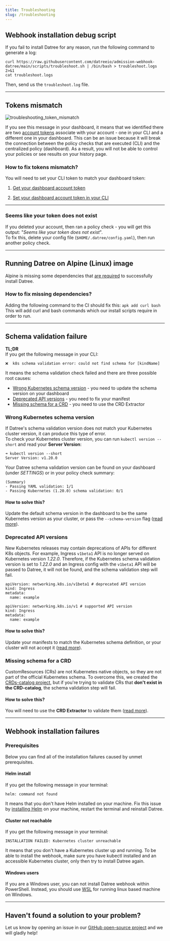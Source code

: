 ```yaml
---
title: Troubleshooting
slug: /troubleshooting
---
```


## Webhook installation debug script

If you fail to install Datree for any reason, run the following command to generate a log:
```terminal
curl https://raw.githubusercontent.com/datreeio/admission-webhook-datree/main/scripts/troubleshoot.sh | /bin/bash > troubleshoot.logs 2>&1
cat troubleshoot.logs
```

Then, send us the `troubleshoot.log` file.

---
## Tokens mismatch

![troubleshooting_token_mismatch](/img/troubleshooting/1.avif)

If you see this message in your dashboard, it means that we identified there are two [account tokens](/dashboard/account-token) associate with your account - one in your CLI and a different one in your dashboard. This can be an issue because it will break the connection between the policy checks that are executed (CLI) and the centralized policy (dashboard). As a result, you will not be able to control your policies or see results on your history page.

### How to fix tokens mismatch?

You will need to set your CLI token to match your dashboard token:

1.  [Get your dashboard account token](/dashboard/account-token#1-get-your-account-token-from-the-dashboard)

2.  [Set your dashboard account token in your CLI](/dashboard/account-token#2-set-your-token-in-the-cli)

---

### Seems like your token does not exist

If you deleted your account, then ran a policy check - you will get this output: "_Seems like your token does not exist_".  
To fix this, delete your config file (`$HOME/.datree/config.yaml`), then run another policy check.

---

## Running Datree on Alpine (Linux) image

Alpine is missing some dependencies that [are required](https://github.com/datreeio/helm-datree/issues/22) to successfully install Datree.

### How to fix missing dependencies?

Adding the following command to the CI should fix this: `apk add curl bash`
This will add curl and bash commands which our install scripts require in order to run.

---

## Schema validation failure

**TL;DR**  
If you get the following message in your CLI: 
```terminal
❌  k8s schema validation error: could not find schema for [kindName]  
``` 
It means the schema validation check failed and there are three possible root causes:
* [Wrong Kubernetes schema version](troubleshooting#wrong-kubernetes-schema-version) - you need to update the schema version on your dashboard
* [Deprecated API versions](troubleshooting#deprecated-api-versions) - you need to fix your manifest
* [Missing schema for a CRD](troubleshooting#missing-schema-for-a-crd) - you need to use the CRD Extractor

### Wrong Kubernetes schema version

If Datree's schema validation version does not match your Kubernetes cluster version, it can produce this type of error.  
To check your Kubernetes cluster version, you can run `kubectl version --short` and read your **Server Version**:  
```terminal
➜ kubectl version --short
Server Version: v1.20.0 
```  
Your Datree schema validation version can be found on your dashboard (under _SETTINGS_) or in your policy check summary:  
```terminal
(Summary)
- Passing YAML validation: 1/1
- Passing Kubernetes (1.20.0) schema validation: 0/1
```  

#### How to solve this?
Update the default schema version in the dashboard to be the same Kubernetes version as your cluster, or pass the `--schema-version` flag ([read more](https://hub.datree.io/cli/schema-validation#changing-the-default-schema-version)).

### Deprecated API versions

New Kubernetes releases may contain deprecations of APIs for different K8s objects. For example, Ingress `v1beta1` API is no longer served on Kubernetes version _1.22.0_. Therefore, if the Kubernetes schema validation version is set to _1.22.0_ and an Ingress config with the `v1beta1` API will be passed to Datree, it will not be found, and the schema validation step will fail.

<Tabs>
  <TabItem value='Deprecated API version' label='Deprecated API version' default>   

    apiVersion: networking.k8s.io/v1beta1 # deprecated API version
    kind: Ingress  
    metadata:  
      name: example  
  </TabItem>
  
  <TabItem value='Valid API version' label='Valid API version'>

    apiVersion: networking.k8s.io/v1 # supported API version
    kind: Ingress
    metadata:
      name: example
  </TabItem>
</Tabs>

#### How to solve this?
Update your manifests to match the Kubernetes schema definition, or your cluster will not accept it ([read more](https://kubernetes.io/docs/reference/using-api/deprecation-guide/#removed-apis-by-release)).

### Missing schema for a CRD

CustomResources (CRs) are not Kubernetes native objects, so they are not part of the official Kubernetes schema. To overcome this, we created the [CRDs-catalog project](https://github.com/datreeio/CRDs-catalog), but if you're trying to validate CRs that **don't exist in the CRD-catalog**, the schema validation step will fail.

#### How to solve this?
You will need to use the **CRD Extractor** to validate them ([read more](https://github.com/datreeio/CRDs-catalog#usage)).  

---
## Webhook installation failures

### Prerequisites
Below you can find all of the installation failures caused by unmet prerequisites.

#### Helm install

If you get the following message in your terminal: 
```terminal
helm: command not found
``` 

It means that you don't have Helm installed on your machine. Fix this issue by [installing Helm](https://helm.sh/docs/intro/install) on your machine, restart the terminal and reinstall Datree.

#### Cluster not reachable

If you get the following message in your terminal: 
```terminal
INSTALLATION FAILED: Kubernetes cluster unreachable
``` 

It means that you don't have a Kubernetes cluster up and running. 
To be able to install the webhook, make sure you have kubectl installed and an accessible Kubernetes cluster, only then try to install Datree again.

#### Windows users

If you are a Windows user, you can not install Datree webhook within PowerShell.
Instead, you should use [WSL](https://learn.microsoft.com/en-us/windows/wsl/install) for running linux based machine on Windows.

---

## Haven't found a solution to your problem?

Let us know by opening an issue in our [GitHub open-source project](https://github.com/datreeio/datree) and we will gladly help!
